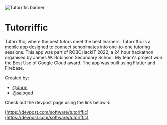 ![Tutorrific banner](https://medina.dev/tutorriffic.jpg)

# Tutorriffic

Tutorriffic, where the best tutors meet the best learners. Tutorriffic is a mobile app designed to connect schoolmates into one-to-one tutoring sessions. This app was part of ROBOHackIT 2022, a 24 hour hackathon organised by James W. Robinson Secondary School. My team's project won the Best Use of Google Cloud award. The app was built using Flutter and Firebase.

Created by:
- [@dnrm](https://github.com/dnrm)
- [@salogod](https://github.com/salogod)

Check out the devpost page using the link below ↓

[https://devpost.com/software/tutoriffic](https://devpost.com/software/tutoriffic)
